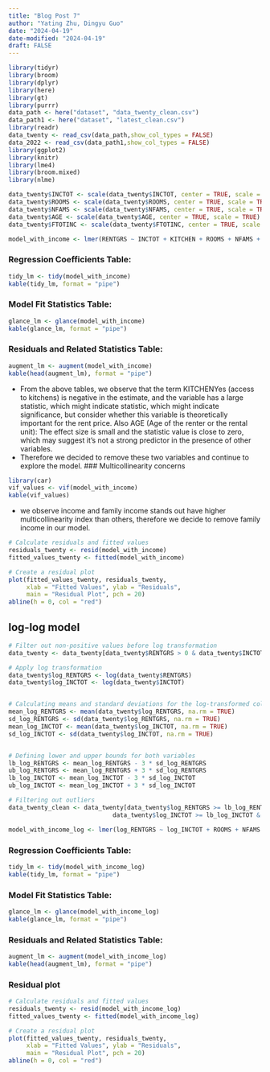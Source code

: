 ```yaml
---
title: "Blog Post 7"
author: "Yating Zhu, Dingyu Guo"
date: "2024-04-19"
date-modified: "2024-04-19"
draft: FALSE
---
```

```r
library(tidyr)
library(broom)
library(dplyr)
library(here)
library(gt)
library(purrr)
data_path <- here("dataset", "data_twenty_clean.csv")
data_path1 <- here("dataset", "latest_clean.csv")
library(readr)
data_twenty <- read_csv(data_path,show_col_types = FALSE) 
data_2022 <- read_csv(data_path1,show_col_types = FALSE) 
library(ggplot2)
library(knitr)
library(lme4)
library(broom.mixed)
library(nlme)

```


```r
data_twenty$INCTOT <- scale(data_twenty$INCTOT, center = TRUE, scale = TRUE)
data_twenty$ROOMS <- scale(data_twenty$ROOMS, center = TRUE, scale = TRUE)
data_twenty$NFAMS <- scale(data_twenty$NFAMS, center = TRUE, scale = TRUE)
data_twenty$AGE <- scale(data_twenty$AGE, center = TRUE, scale = TRUE)
data_twenty$FTOTINC <- scale(data_twenty$FTOTINC, center = TRUE, scale = TRUE)

model_with_income <- lmer(RENTGRS ~ INCTOT + KITCHEN + ROOMS + NFAMS + AGE + MARST + RACE + EMPSTAT + FTOTINC + (1 | REGION_CLASSIFIED), data = data_twenty, REML = FALSE)
```

### Regression Coefficients Table:
```r
tidy_lm <- tidy(model_with_income)
kable(tidy_lm, format = "pipe")
```

### Model Fit Statistics Table:
```r
glance_lm <- glance(model_with_income)
kable(glance_lm, format = "pipe")
```

### Residuals and Related Statistics Table:
```r
augment_lm <- augment(model_with_income)
kable(head(augment_lm), format = "pipe")
```
- From the above tables, we observe that the term	KITCHENYes (access to kitchens) is negative in the estimate, and the variable has a large statistic, which might indicate statistic, which might indicate significance, but consider whether this variable is theoretically important for the rent price. Also AGE (Age of the renter or the rental unit): The effect size is small and the statistic value is close to zero, which may suggest it's not a strong predictor in the presence of other variables.
- Therefore we decided to remove these two variables and continue to explore the model.
### Multicollinearity concerns
```r
library(car)
vif_values <- vif(model_with_income)
kable(vif_values)
```
- we observe income and family income stands out have higher multicollinearity index than others, therefore we decide to remove family income in our model.

```r
# Calculate residuals and fitted values
residuals_twenty <- resid(model_with_income)
fitted_values_twenty <- fitted(model_with_income)

# Create a residual plot
plot(fitted_values_twenty, residuals_twenty, 
     xlab = "Fitted Values", ylab = "Residuals",
     main = "Residual Plot", pch = 20)
abline(h = 0, col = "red") 
```




## log-log model
```r
# Filter out non-positive values before log transformation
data_twenty <- data_twenty[data_twenty$RENTGRS > 0 & data_twenty$INCTOT > 0, ]

# Apply log transformation
data_twenty$log_RENTGRS <- log(data_twenty$RENTGRS)
data_twenty$log_INCTOT <- log(data_twenty$INCTOT)


# Calculating means and standard deviations for the log-transformed columns
mean_log_RENTGRS <- mean(data_twenty$log_RENTGRS, na.rm = TRUE)
sd_log_RENTGRS <- sd(data_twenty$log_RENTGRS, na.rm = TRUE)
mean_log_INCTOT <- mean(data_twenty$log_INCTOT, na.rm = TRUE)
sd_log_INCTOT <- sd(data_twenty$log_INCTOT, na.rm = TRUE)


# Defining lower and upper bounds for both variables
lb_log_RENTGRS <- mean_log_RENTGRS - 3 * sd_log_RENTGRS
ub_log_RENTGRS <- mean_log_RENTGRS + 3 * sd_log_RENTGRS
lb_log_INCTOT <- mean_log_INCTOT - 3 * sd_log_INCTOT
ub_log_INCTOT <- mean_log_INCTOT + 3 * sd_log_INCTOT

# Filtering out outliers
data_twenty_clean <- data_twenty[data_twenty$log_RENTGRS >= lb_log_RENTGRS & data_twenty$log_RENTGRS <= ub_log_RENTGRS & 
                             data_twenty$log_INCTOT >= lb_log_INCTOT & data_twenty$log_INCTOT <= ub_log_INCTOT, ]
```

```r
model_with_income_log <- lmer(log_RENTGRS ~ log_INCTOT + ROOMS + NFAMS + MARST + RACE + EMPSTAT + (1 | REGION_CLASSIFIED), data = data_twenty_clean, REML = FALSE)
```

### Regression Coefficients Table:
```r
tidy_lm <- tidy(model_with_income_log)
kable(tidy_lm, format = "pipe")
```

### Model Fit Statistics Table:
```r
glance_lm <- glance(model_with_income_log)
kable(glance_lm, format = "pipe")
```

### Residuals and Related Statistics Table:
```r
augment_lm <- augment(model_with_income_log)
kable(head(augment_lm), format = "pipe")
```



### Residual plot
```r
# Calculate residuals and fitted values
residuals_twenty <- resid(model_with_income_log)
fitted_values_twenty <- fitted(model_with_income_log)

# Create a residual plot
plot(fitted_values_twenty, residuals_twenty, 
     xlab = "Fitted Values", ylab = "Residuals",
     main = "Residual Plot", pch = 20)
abline(h = 0, col = "red") 
```





